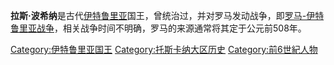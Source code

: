 '''拉斯·波希纳'''是古代[[伊特鲁里亚文明|伊特鲁里亚]]国王，曾统治过{{le|克卢修姆|Clusium}}，并对罗马发动战争，即[[罗马-伊特鲁里亚战争|罗马-伊特鲁里亚战争]]，相关战争时间不明确，罗马的来源通常将其定于公元前508年。

[[Category:伊特鲁里亚国王|Category:伊特鲁里亚国王]]
[[Category:托斯卡纳大区历史|Category:托斯卡纳大区历史]]
[[Category:前6世紀人物|Category:前6世紀人物]]